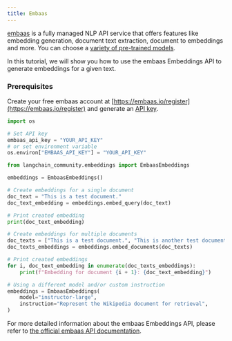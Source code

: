 ```yaml
---
title: Embaas
---
```


[embaas](https://embaas.io) is a fully managed NLP API service that offers features like embedding generation, document text extraction, document to embeddings and more. You can choose a [variety of pre-trained models](https://embaas.io/docs/models/embeddings).

In this tutorial, we will show you how to use the embaas Embeddings API to generate embeddings for a given text.

### Prerequisites
Create your free embaas account at [https://embaas.io/register](https://embaas.io/register) and generate an [API key](https://embaas.io/dashboard/api-keys).


```python
import os

# Set API key
embaas_api_key = "YOUR_API_KEY"
# or set environment variable
os.environ["EMBAAS_API_KEY"] = "YOUR_API_KEY"
```


```python
from langchain_community.embeddings import EmbaasEmbeddings
```


```python
embeddings = EmbaasEmbeddings()
```


```python
# Create embeddings for a single document
doc_text = "This is a test document."
doc_text_embedding = embeddings.embed_query(doc_text)
```


```python
# Print created embedding
print(doc_text_embedding)
```


```python
# Create embeddings for multiple documents
doc_texts = ["This is a test document.", "This is another test document."]
doc_texts_embeddings = embeddings.embed_documents(doc_texts)
```


```python
# Print created embeddings
for i, doc_text_embedding in enumerate(doc_texts_embeddings):
    print(f"Embedding for document {i + 1}: {doc_text_embedding}")
```


```python
# Using a different model and/or custom instruction
embeddings = EmbaasEmbeddings(
    model="instructor-large",
    instruction="Represent the Wikipedia document for retrieval",
)
```

For more detailed information about the embaas Embeddings API, please refer to [the official embaas API documentation](https://embaas.io/api-reference).
